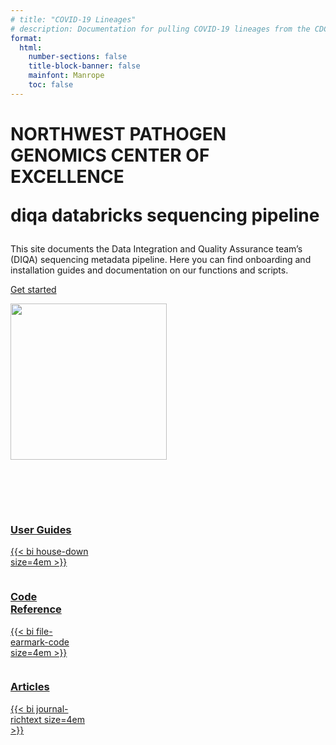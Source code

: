 ```yaml
---
# title: "COVID-19 Lineages"
# description: Documentation for pulling COVID-19 lineages from the CDC
format: 
  html: 
    number-sections: false
    title-block-banner: false
    mainfont: Manrope
    toc: false
---
```


::: container
::: content
<h1 class="css-qp8v3">

::: css-nzw60t
NORTHWEST PATHOGEN GENOMICS CENTER OF EXCELLENCE
:::

diqa databricks sequencing pipeline

</h1>

This site documents the Data Integration and Quality Assurance team's (DIQA) sequencing metadata pipeline. Here you can find onboarding and installation guides and documentation on our functions and scripts. 

<a href="#collapseQuickstart" class="button">Get started</a>

<!-- {{< bi github size=2em href="https://github.com/NW-PaGe/standards" >}} -->
:::

::: image
![](_extensions/edenian-prince/nwpage/nw_page_tree_logo.png){width="250"}
:::
:::

<br> <br> <br>

::: {#collapseQuickstart .column-page}
::: {.column .box .green width="25%"}

### [User Guides](guides/index.qmd)

<a href="guides/index.qmd" class="card-link">

{{< bi house-down size=4em >}}

</a>

:::

::: {.column .box .cyan width="25%"}

### [Code Reference](notebooks/index.qmd)

<a href="notebooks/index.qmd" class="card-link">

{{< bi file-earmark-code size=4em >}}

</a>

:::

::: {.column width="25%" .box .blue}

<!-- ### Articles

{{< bi journal-richtext size=4em >}} 

<a href="ref/index.qmd"> </a> -->

### [Articles](articles/index.qmd)

<a href="articles/index.qmd" class="card-link">

{{< bi journal-richtext size=4em >}} 

</a>

:::

:::

<br>
